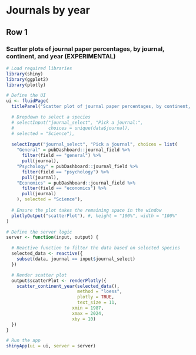 # Journals by year

## Row 1 {data-height=1000}

### Scatter plots of journal paper percentages, by journal, continent, and year (EXPERIMENTAL)

```r

# Load required libraries
library(shiny)
library(ggplot2)
library(plotly)

# Define the UI
ui <- fluidPage(
  titlePanel("Scatter plot of journal paper percentages, by continent, year and choice of journal"),

  # Dropdown to select a species
  # selectInput("journal_select", "Pick a journal:",
  #             choices = unique(data$journal),
  # selected = "Science"),
  
  selectInput("journal_select", "Pick a journal", choices = list(
    "General" = pubDashboard::journal_field %>%
      filter(field == "general") %>%
      pull(journal),
    "Psychology" = pubDashboard::journal_field %>%
      filter(field == "psychology") %>%
      pull(journal),
    "Economics" = pubDashboard::journal_field %>%
      filter(field == "economics") %>%
      pull(journal)
    ), selected = "Science"),
  
  # Ensure the plot takes the remaining space in the window
  plotlyOutput("scatterPlot"), #, height = "100%", width = "100%"
)

# Define the server logic
server <- function(input, output) {

  # Reactive function to filter the data based on selected species
  selected_data <- reactive({
    subset(data, journal == input$journal_select)
  })

  # Render scatter plot
  output$scatterPlot <- renderPlotly({
    scatter_continent_year(selected_data(),
                           method = "loess",
                           plotly = TRUE,
                           text_size = 11,
                         xmin = 1987,
                         xmax = 2024,
                         xby = 10)
  })
}

# Run the app
shinyApp(ui = ui, server = server)
```
